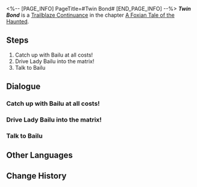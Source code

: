 <%-- [PAGE_INFO]
PageTitle=#Twin Bond#
[END_PAGE_INFO] --%>
{{Stub|Dialogue.}}
{{Mission Infobox
|id            = 8015111
|title         = 
|image         = <!--Mission Twin Bond.png-->
|type          = Trailblaze Continuance
|event_name    = 
|chapter       = A Foxian Tale of the Haunted
|requirements  = {{subst:void|<!--Unknown: {"Type":"Manual"}-->}}
|summary       = <!--official mission summary from Fate's Atlas-->
|characters    = Trailblazer
|startLocation = [[The Xianzhou Luofu]] - [[Illusory Maze: Luxie]]
|world         = The Xianzhou Luofu
|area          = Illusory Maze: Luxie
|prev          = 
|next          = 
|rewards       = Trailblaze EXP*800; Stellar Jade*80; Traveler's Guide*8; Refined Aether*5; Credit*80,000
}}
'''''Twin Bond''''' is a [[Trailblaze Continuance]] in the chapter [[A Foxian Tale of the Haunted (Continuance)|A Foxian Tale of the Haunted]].

==Steps==
# Catch up with Bailu at all costs!
# Drive Lady Bailu into the matrix!
# Talk to Bailu

<!--
==Gameplay Notes==

--><!--
==Trial Character==

-->
==Dialogue==
{{Stub Dialogue}}
{{Dialogue End}}

===Catch up with Bailu at all costs!===
{{Mission Description|type=continuance|location=Illusory Maze: Luxie|update|You only realize that you have fallen into the heliobus' illusions when you chased it into the residence. Now, just like how Fyxestroll Garden became a shifting haze, this place has also been transformed in a never-ending labyrinth with no sense of ordinary three-dimensional space. You have no choice but to press forward.}}
{{Dialogue Start}}
:{{tx}}
{{Dialogue End}}

===Drive Lady Bailu into the matrix!===
{{Mission Description|type=continuance|location=Illusory Maze: Luxie|update|You only realize that you have fallen into the heliobus' illusions when you chased it into the residence. Now, just like how Fyxestroll Garden became a shifting haze, this place has also been transformed in a never-ending labyrinth with no sense of ordinary three-dimensional space. You have no choice but to press forward.<br />After some fruitless exertion, you finally come up with the good idea of waiting for your enemy to run into you.}}
{{Dialogue Start}}
:{{tx}}
{{Dialogue End}}

===Talk to Bailu===
{{Dialogue Start}}
:{{tx}}
{{Dialogue End}}

==Other Languages==
{{Other Languages
|en   = Twin Bond
|zhs  = 双生
|zht  = 雙生
|ja   = 双生
|ko   = 쌍생(雙生)
|es   = Gemelas
|fr   = Jumelles
|ru   = Двойняшки
|th   = แฝดคนละฝา
|vi   = Song Sinh
|de   = Zwillinge
|id   = Kembar
|pt   = Gêmeas
}}

==Change History==
{{Change History|1.5}}
